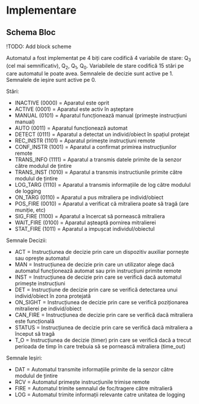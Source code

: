# Implementare

## Schema Bloc

!TODO: Add block scheme

Automatul a fost implementat pe 4 biți care codifică 4 variabile de stare: Q~3~ (cel mai semnificativ), Q~2~, Q~1~, Q~0~. Variabilele de stare codifică 15 
stări pe care automatul le poate avea. Semnalele de decizie sunt active pe 1. Semnalele de ieșire sunt active pe 0.

Stări:

* INACTIVE (0000) = Aparatul este oprit
* ACTIVE (0001) = Aparatul este activ în așteptare
* MANUAL (0101) = Aparatul funcționează manual (primește instrucțiuni manual)
* AUTO (0011) = Aparatul funcționează automat
* DETECT (0111) = Aparatul a detectat un individ/obiect în spațiul protejat
* REC_INSTR (1101) = Aparatul primește instrucțiuni remote
* CONF_INSTR (1001) = Aparatul a confirmat primirea instrucțiunilor remote
* TRANS_INFO (1111) = Aparatul a transmis datele primite de la senzor către modulul de țintire
* TRANS_INST (1010) = Aparatul a transmis instructiunile primite către modulul de țintire
* LOG_TARG (1110) = Aparatul a transmis informațiile de log către modulul de logging
* ON_TARG (0110) = Aparatul a pus mitraliera pe individ/obiect
* POS_FIRE (0010) = Aparatul a verificat că mitraliera poate să tragă (are muniție, etc)
* SIG_FIRE (1100) = Aparatul a încercat să pornească mitraliera
* WAIT_FIRE (0100) = Aparatul așteaptă pornirea mitralierei
* STAT_FIRE (1011) = Aparatul a impușcat individul/obiectul

Semnale Decizii:

* ACT = Instrucțiunea de decizie prin care un dispozitiv auxiliar pornește sau oprește automatul
* MAN = Instrucțiunea de decizie prin care un utilizator alege dacă automatul funcționează automat sau prin instrucțiuni primite remote
* INST = Instrucțiunea de decizie prin care se verifică dacă automatul primește instrucțiuni
* DET = Instrucțiune de decizie prin care se verifică detectarea unui individ/obiect în zona protejată
* ON_SIGHT = Instrucțiunea de decizie prin care se verifică poziționarea mitralierei pe individ/obiect
* CAN_FIRE = Instrucțiunea de decizie prin care se verifică dacă mitraliera este funcțională
* STATUS = Instrucțiunea de decizie prin care se verifică dacă mitraliera a început să tragă
* T_O = Instrucțiunea de decizie (timer) prin care se verifică dacă a trecut perioada de timp în care trebuia să se pornească mitraliera (time_out)

Semnale Ieșiri:

* DAT = Automatul transmite informațiile primite de la senzor către modulul de țintire
* RCV = Automatul primește instrucțiunile trimise remote
* FIRE = Automatul trimite semnalul de foc/tragere către mitralieră
* LOG = Automatul trimite informații relevante catre unitatea de logging

